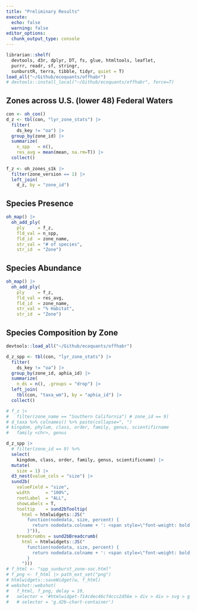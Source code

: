 ```yaml
---
title: "Preliminary Results"
execute:
  echo: false
  warning: false
editor_options: 
  chunk_output_type: console
---
```


```r
librarian::shelf(
  devtools, d3r, dplyr, DT, fs, glue, htmltools, leaflet, 
  purrr, readr, sf, stringr, 
  sunburstR, terra, tibble, tidyr, quiet = T)
load_all("~/Github/ecoquants/offhabr")
# devtools::install_local("~/Github/ecoquants/offhabr", force=T)
```

## Zones across U.S. (lower 48) Federal Waters

```r
con <- oh_con()
d_z <- tbl(con, "lyr_zone_stats") |> 
  filter(
    ds_key != "oa") |> 
  group_by(zone_id) |> 
  summarize(
    n_spp   = n(),
    res_avg = mean(mean, na.rm=T)) |> 
  collect()
  
f_z <- oh_zones_s1k |> 
  filter(zone_version == 1) |> 
  left_join(
    d_z, by = "zone_id")
```

::: {.panel-tabset}

## Species Presence

```r
oh_map() |> 
  oh_add_ply(
    ply     = f_z,
    fld_val = n_spp,
    fld_id  = zone_name,
    str_val = "# of species",
    str_id  = "Zone")
```

## Species Abundance

```r
oh_map() |> 
  oh_add_ply(
    ply     = f_z,
    fld_val = res_avg,
    fld_id  = zone_name,
    str_val = "% Habitat",
    str_id  = "Zone")
```

<!-- 
## Extinction Risk
Average extinction risk.
-->

:::

## Species Composition by Zone

```r
devtools::load_all("~/Github/ecoquants/offhabr")

d_z_spp <- tbl(con, "lyr_zone_stats") |> 
  filter(
    ds_key != "oa") |> 
  group_by(zone_id, aphia_id) |> 
  summarize(
    n_ds = n(), .groups = "drop") |> 
  left_join(
    tbl(con, "taxa_wm"), by = "aphia_id") |> 
  collect()

# f_z |> 
#   filter(zone_name == "Southern California") # zone_id == 9)
# d_taxa %>% colnames() %>% paste(collapse=", ")
# kingdom, phylum, class, order, family, genus, scientificname
#   family <chr>, genus

d_z_spp |> 
  # filter(zone_id == 9) %>%
  select(
    kingdom, class, order, family, genus, scientificname) |> 
  mutate(
    size = 1) |> 
  d3_nest(value_cols = "size") |> 
  sund2b(
    valueField = "size",
    width      = "100%",
    rootLabel  = "ALL",
    showLabels = T,
    tooltip    = sund2bTooltip(
      html = htmlwidgets::JS("
        function(nodedata, size, percent) {
          return nodedata.colname + ': <span style=\"font-weight: bold;\">' + nodedata.name + '</span>' + ' ' + size
        }")),
    breadcrumbs = sund2bBreadcrumb(
      html = htmlwidgets::JS("
        function(nodedata, size, percent) {
          return nodedata.colname + ': <span style=\"font-weight: bold;\">' + nodedata.name + '</span>' + ' ' + size
        }
      ")))
# f_html <- "spp_sunburst_zone-soc.html"
# f_png <- f_html |> path_ext_set("png")
# htmlwidgets::saveWidget(w, f_html)
# webshot::webshot(
#   f_html, f_png, delay = 10, 
#   selector = '#htmlwidget-714cdec46cf4ccc2d56e > div > div > svg > g')
#   # selector = 'g.d2b-chart-container')
```

